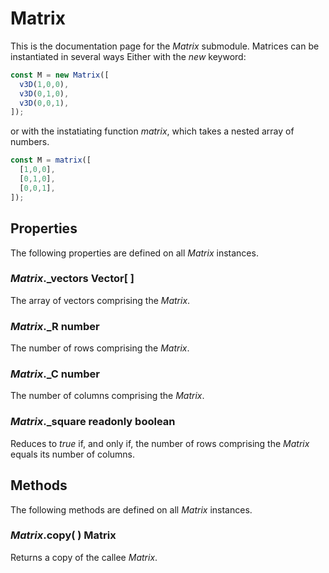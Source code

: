 # Matrix
This is the documentation page for the _Matrix_ submodule. Matrices can be instantiated in several ways Either with the _new_ keyword:

~~~ts
const M = new Matrix([
  v3D(1,0,0),
  v3D(0,1,0),
  v3D(0,0,1),
]);
~~~

or with the instatiating function _matrix_, which takes a nested array of numbers.

~~~ts
const M = matrix([
  [1,0,0],
  [0,1,0],
  [0,0,1],
]);
~~~

## Properties
The following properties are defined on all _Matrix_ instances.

### _Matrix_._vectors __Vector[ ]__
The array of vectors comprising the _Matrix_.

### _Matrix_._R __number__
The number of rows comprising the _Matrix_.

### _Matrix_._C __number__
The number of columns comprising the _Matrix_.

### _Matrix_._square __readonly boolean__
Reduces to _true_ if, and only if, the number of rows comprising the _Matrix_ equals its number of columns.

## Methods
The following methods are defined on all _Matrix_ instances.

### _Matrix_.copy( ) __Matrix__
Returns a copy of the callee _Matrix_.

